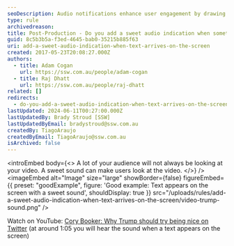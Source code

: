 ```yaml
---
seoDescription: Audio notifications enhance user engagement by drawing attention to on-screen text, making users look at the video
type: rule
archivedreason:
title: Post-Production - Do you add a sweet audio indication when something happens on the screen?
guid: 8c5b3b5a-f3ed-4645-bab0-35215b885f63
uri: add-a-sweet-audio-indication-when-text-arrives-on-the-screen
created: 2017-05-23T20:08:27.000Z
authors:
  - title: Adam Cogan
    url: https://ssw.com.au/people/adam-cogan
  - title: Raj Dhatt
    url: https://ssw.com.au/people/raj-dhatt
related: []
redirects:
  - do-you-add-a-sweet-audio-indication-when-text-arrives-on-the-screen
lastUpdated: 2024-06-11T00:27:00.000Z
lastUpdatedBy: Brady Stroud [SSW]
lastUpdatedByEmail: bradystroud@ssw.com.au
createdBy: TiagoAraujo
createdByEmail: TiagoAraujo@ssw.com.au
isArchived: false
---
```


<introEmbed
  body={<>
A lot of your audience will not always be looking at your video. A sweet sound can make users look at the video.
  </>}
/>
<imageEmbed
  alt="Image"
  size="large"
  showBorder={false}
  figureEmbed={{
    preset: "goodExample",
    figure: 'Good example: Text appears on the screen with a sweet sound',
    shouldDisplay: true
  }}
  src="/uploads/rules/add-a-sweet-audio-indication-when-text-arrives-on-the-screen/video-trump-sound.png"
/>

Watch on YouTube: [Cory Booker: Why Trump should try being nice on Twitter](https://youtu.be/8p5n0TbRFEk?t=65) (at around 1:05 you will hear the sound when a text appears on the screen)
